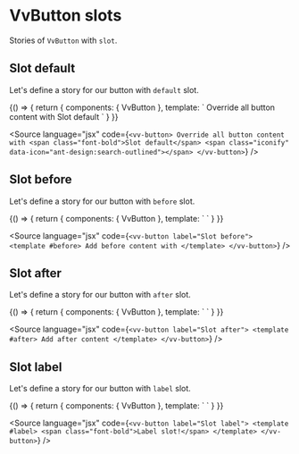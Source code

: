 
<Meta title="Components/Button/Slots" />

# VvButton slots

Stories of `VvButton` with `slot`.

## Slot default

Let's define a story for our button with `default` slot.

<Canvas>
	<Story name="slot-default">
		{() => {
			return {
				components: { VvButton },
				template: `<vv-button>
						Override all button content with
						<span class="font-bold">Slot default</span>
						<span
							class="iconify"
							data-icon="ant-design:search-outlined"></span>
					</vv-button>`
			}
		}}
	</Story>
</Canvas>

<Source
	language="jsx"
	code={`<vv-button>
	Override all button content with
	<span class="font-bold">Slot default</span>
	<span class="iconify" data-icon="ant-design:search-outlined"></span>
</vv-button>`}
/>

## Slot before

Let's define a story for our button with `before` slot.

<Canvas>
	<Story name="slot-before">
		{() => {
			return {
				components: { VvButton },
				template: `<vv-button label="Slot before">
						<template #before>
							Add before content with
						</template>
					</vv-button>`
			}
		}}
	</Story>
</Canvas>

<Source
	language="jsx"
	code={`<vv-button label="Slot before">
	<template #before>
		Add before content with
	</template>
</vv-button>`}
/>

## Slot after

Let's define a story for our button with `after` slot.

<Canvas>
	<Story name="slot-after">
		{() => {
			return {
				components: { VvButton },
				template: `<vv-button label="Slot after">
						<template #after>
							Add after content
						</template>
					</vv-button>`
			}
		}}
	</Story>
</Canvas>

<Source
	language="jsx"
	code={`<vv-button label="Slot after">
	<template #after>
		Add after content
	</template>
</vv-button>`}
/>

## Slot label

Let's define a story for our button with `label` slot.

<Canvas>
	<Story name="slot-label">
		{() => {
			return {
				components: { VvButton },
				template: `<vv-button label="Slot label">
						<template #label>
							<span class="font-bold">Label slot!</span>
						</template>
					</vv-button>`
			}
		}}
	</Story>
</Canvas>

<Source
	language="jsx"
	code={`<vv-button label="Slot label">
	<template #label>
		<span class="font-bold">Label slot!</span>
	</template>
</vv-button>`}
/>
